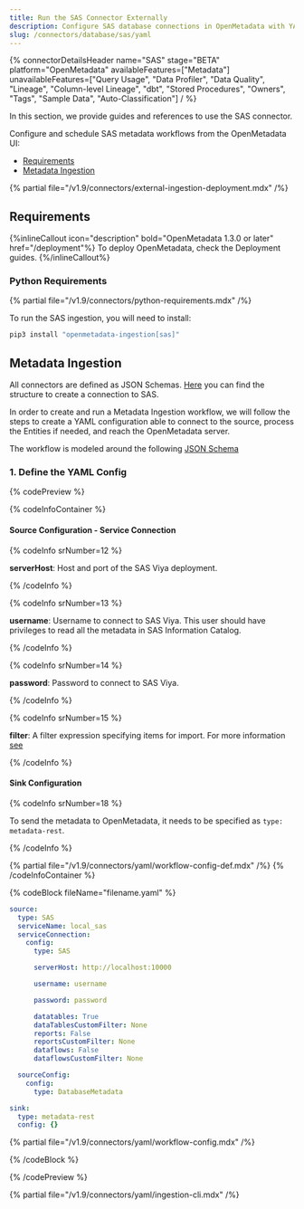 ```yaml
---
title: Run the SAS Connector Externally
description: Configure SAS database connections in OpenMetadata with YAML. Step-by-step setup guide, authentication options, and connector configuration examples.
slug: /connectors/database/sas/yaml
---
```


{% connectorDetailsHeader
name="SAS"
stage="BETA"
platform="OpenMetadata"
availableFeatures=["Metadata"]
unavailableFeatures=["Query Usage", "Data Profiler", "Data Quality", "Lineage", "Column-level Lineage", "dbt", "Stored Procedures", "Owners", "Tags", "Sample Data", "Auto-Classification"]
/ %}

In this section, we provide guides and references to use the SAS connector.

Configure and schedule SAS metadata workflows from the OpenMetadata UI:

- [Requirements](#requirements)
- [Metadata Ingestion](#metadata-ingestion)


{% partial file="/v1.9/connectors/external-ingestion-deployment.mdx" /%}

## Requirements

{%inlineCallout icon="description" bold="OpenMetadata 1.3.0 or later" href="/deployment"%}
To deploy OpenMetadata, check the Deployment guides.
{%/inlineCallout%}


### Python Requirements

{% partial file="/v1.9/connectors/python-requirements.mdx" /%}

To run the SAS ingestion, you will need to install:

```bash
pip3 install "openmetadata-ingestion[sas]"
```

## Metadata Ingestion

All connectors are defined as JSON Schemas.
[Here](https://github.com/open-metadata/OpenMetadata/blob/main/openmetadata-spec/src/main/resources/json/schema/entity/services/connections/database/sasConnection.json)
you can find the structure to create a connection to SAS.

In order to create and run a Metadata Ingestion workflow, we will follow
the steps to create a YAML configuration able to connect to the source,
process the Entities if needed, and reach the OpenMetadata server.

The workflow is modeled around the following
[JSON Schema](https://github.com/open-metadata/OpenMetadata/blob/main/openmetadata-spec/src/main/resources/json/schema/metadataIngestion/workflow.json)

### 1. Define the YAML Config

{% codePreview %}

{% codeInfoContainer %}

#### Source Configuration - Service Connection

{% codeInfo srNumber=12 %}

**serverHost**: Host and port of the SAS Viya deployment.

{% /codeInfo %}

{% codeInfo srNumber=13 %}

**username**: Username to connect to SAS Viya. This user should have privileges to read all the metadata in SAS Information Catalog.

{% /codeInfo %}

{% codeInfo srNumber=14 %}

**password**: Password to connect to SAS Viya.

{% /codeInfo %}

{% codeInfo srNumber=15 %}

**filter**: A filter expression specifying items for import. For more information [see](https://developer.sas.com/apis/rest/DataManagement/#catalog-search)

{% /codeInfo %}


#### Sink Configuration

{% codeInfo srNumber=18 %}

To send the metadata to OpenMetadata, it needs to be specified as `type: metadata-rest`.

{% /codeInfo %}

{% partial file="/v1.9/connectors/yaml/workflow-config-def.mdx" /%}
{% /codeInfoContainer %}

{% codeBlock fileName="filename.yaml" %}

```yaml {% isCodeBlock=true %}
source:
  type: SAS
  serviceName: local_sas
  serviceConnection:
    config:
      type: SAS
```
```yaml {% srNumber=12 %}
      serverHost: http://localhost:10000
```
```yaml {% srNumber=13 %}
      username: username
```
```yaml {% srNumber=14 %}
      password: password
```
```yaml {% srNumber=15 %}
      datatables: True
      dataTablesCustomFilter: None
      reports: False
      reportsCustomFilter: None
      dataflows: False
      dataflowsCustomFilter: None
```
```yaml {% isCodeBlock=true %}
  sourceConfig:
    config:
      type: DatabaseMetadata
```
```yaml {% srNumber=18 %}
sink:
  type: metadata-rest
  config: {}
```

{% partial file="/v1.9/connectors/yaml/workflow-config.mdx" /%}

{% /codeBlock %}

{% /codePreview %}

{% partial file="/v1.9/connectors/yaml/ingestion-cli.mdx" /%}

